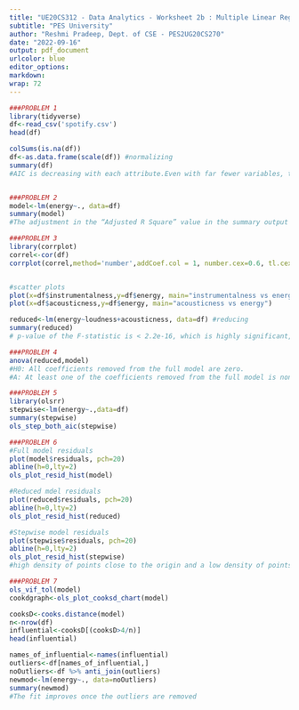 ---
title: "UE20CS312 - Data Analytics - Worksheet 2b : Multiple Linear Regression"
subtitle: "PES University"
author: "Reshmi Pradeep, Dept. of CSE - PES2UG20CS270"
date: "2022-09-16"
output: pdf_document
urlcolor: blue
editor_options: 
markdown: 
wrap: 72
---

```{r mod2asgn2}
###PROBLEM 1
library(tidyverse)
df<-read_csv('spotify.csv')
head(df)

colSums(is.na(df))
df<-as.data.frame(scale(df)) #normalizing
summary(df)
#AIC is decreasing with each attribute.Even with far fewer variables, the R2 has decreased by an insignificant amount.


###PROBLEM 2
model<-lm(energy~., data=df)
summary(model)
#The adjustment in the “Adjusted R Square” value in the summary output is a correction for the number of x variables included in the prediction model.In our example,the adjusted R2 = 0.8338, meaning that 83.38% of the variance in the measure of energy can be predicted by using all other attributes.

###PROBLEM 3
library(corrplot)
correl<-cor(df)
corrplot(correl,method='number',addCoef.col = 1, number.cex=0.6, tl.cex=0.6,col=colorRampPalette(c("red", "purple", "blue"))(20))


#scatter plots
plot(x=df$instrumentalness,y=df$energy, main="instrumentalness vs energy")
plot(x=df$acousticness,y=df$energy, main="acousticness vs energy")

reduced<-lm(energy~loudness+acousticness, data=df) #reducing
summary(reduced)
# p-value of the F-statistic is < 2.2e-16, which is highly significant, heaviest the predictor variables is significantly related to the outcome variable. The adjusted R2 = 0.7555

###PROBLEM 4
anova(reduced,model)
#H0: All coefficients removed from the full model are zero.
#A: At least one of the coefficients removed from the full model is non-zero.

###PROBLEM 5
library(olsrr)
stepwise<-lm(energy~.,data=df)
summary(stepwise)
ols_step_both_aic(stepwise)

###PROBLEM 6
#Full model residuals
plot(model$residuals, pch=20)
abline(h=0,lty=2)
ols_plot_resid_hist(model)

#Reduced mdel residuals
plot(reduced$residuals, pch=20)
abline(h=0,lty=2)
ols_plot_resid_hist(reduced)

#Stepwise model residuals
plot(stepwise$residuals, pch=20)
abline(h=0,lty=2)
ols_plot_resid_hist(stepwise)
#high density of points close to the origin and a low density of points away from the origin. Hence, this satisfies our assumptions that our multiple regression model residuals are independent and normally distributed

###PROBLEM 7
ols_vif_tol(model)
cookdgraph<-ols_plot_cooksd_chart(model)

cooksD<-cooks.distance(model)
n<-nrow(df)
influential<-cooksD[(cooksD>4/n)]
head(influential)

names_of_influential<-names(influential)
outliers<-df[names_of_influential,]
noOutliers<-df %>% anti_join(outliers)
newmod<-lm(energy~., data=noOutliers)
summary(newmod)
#The fit improves once the outliers are removed
```